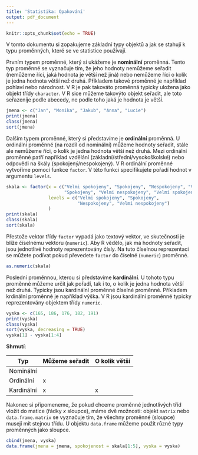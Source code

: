 ```yaml
---
title: 'Statistika: Opakování'
output: pdf_document
---
```


```r
knitr::opts_chunk$set(echo = TRUE)
```

V tomto dokumentu si zopakujeme základní typy objektů a jak se stahují k typu proměnných, které se ve statistice používají.

Prvním typem proměnné, který si ukážeme je **nominální** proměnná. Tento typ proměnné se vyznačuje tím, že jeho hodnoty nemůžeme seřadit (nemůžeme říci, jaká hodnota je větší než jiná) nebo nemůžeme říci o kolik je jedna hodnota větší než druhá. Příkladem takové proměnné je například pohlaví nebo národnost. V R je pak takováto proměnná typicky uložena jako objekt třídy `character`. V R sice můžeme takovýto objekt seřadit, ale toto seřazeníje podle abecedy, ne podle toho jaká je hodnota je větší. 

```r
jmena <- c("Jan", "Monika", "Jakub", "Anna", "Lucie")
print(jmena)
class(jmena)
sort(jmena)
```

Dalším typem proměnné, který si představíme je **ordinální** proměnná. U ordinální proměnné (na rozdíl od nominální) můžeme hodnoty seřadit, stále ale nemůžeme říci, o kolik je jedna hodnota větší než druhá. Mezi ordinální proměnné patří například vzdělání (základní/střední/vysokoškolské) nebo odpovědi na škály (spokojený/nespokojený). V R ordinální proměnné vytvoříme pomocí funkce `factor`. V této funkci specifikujete pořadí hodnot v argumentu `levels`. 
```r
skala <- factor(x = c("Velmi spokojeny", "Spokojeny", "Nespokojeny", "Velmi nespokojeny", 
                      "Spokojeny", "Velmi nespokojeny", "Velmi spokojeny", "Nespokojeny"),
                levels = c("Velmi spokojeny", "Spokojeny", 
                           "Nespokojeny", "Velmi nespokojeny")
                )
print(skala)
class(skala)
sort(skala)
```

Přestože vektor třídy `factor` vypadá jako textový vektor, ve skutečnosti je blíže číselnému vektoru (`numeric`). Aby R vědělo, jak má hodnoty seřadit, jsou jednotlivé hodnoty reprezentovány čísly. Na tuto číselnou reprezentaci se můžete podívat pokud převedete `factor` do číselné (`numeric`) proměnné. 

```r
as.numeric(skala)
```


Poslední proměnnou, kterou si představíme **kardinální**. U tohoto typu proměnné můžeme určit jak pořadí, tak i to, o kolik je jedna hodnota větší než druhá. Typicky jsou kardinální proměnné číselné proměnné. Příkladem krdinální proměnné je například výška. V R jsou kardinální proměnné typicky reprezentovány objektem třídy `numeric`.
```r
vyska <- c(165, 186, 176, 182, 191)
print(vyska)
class(vyska)
sort(vyska, decreasing = TRUE)
vyska[1] - vyska[1:4]
```

**Shrnutí**:

| Typ      | Můžeme seřadit | O kolik větší |
|----------|----------------|---------------|
|Nominální |                |               |
|Ordinální |        x       |               |
|Kardinální|        x       |       x       |


Nakonec si připomeneme, že pokud chceme proměnné jednotlivých tříd vložit do matice (řádky *x* sloupce), máme dvě možnosti: objekt `matrix` nebo `data.frame`. `matrix` se vyznačuje tím, že všechny proměnné (sloupce) musejí mít stejnou třídu. U objektu `data.frame` můžeme použít různé typy proměnných jako sloupce.
```r
cbind(jmena, vyska)
data.frame(jmena = jmena, spokojenost = skala[1:5], vyska = vyska)
```

